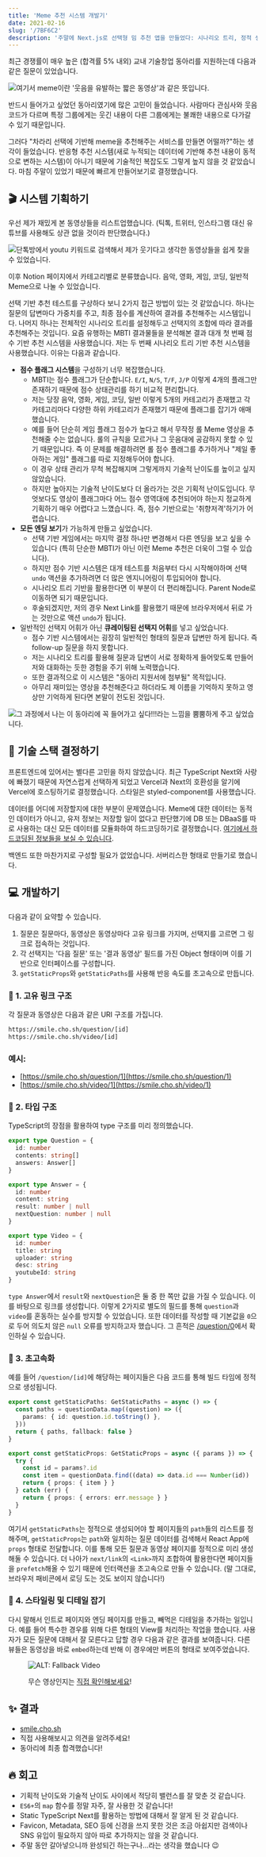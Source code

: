 ```yaml
---
title: 'Meme 추천 시스템 개발기'
date: 2021-02-16
slug: '/7BF6C2'
description: '주말에 Next.js로 선택형 밈 추천 앱을 만들었다: 시나리오 트리, 정적 생성, UX 디테일.'
---
```


최근 경쟁률이 매우 높은 (합격률 5% 내외) 교내 기술창업 동아리를 지원하는데 다음과 같은 질문이 있었습니다.

![여기서 meme이란 '웃음을 유발하는 짧은 동영상'과 같은 뜻입니다.](./E08CF2.png)

반드시 들어가고 싶었던 동아리였기에 많은 고민이 들었습니다. 사람마다 관심사와 웃음 코드가 다르며 특정 그룹에게는 웃긴 내용이 다른 그룹에게는 불쾌한 내용으로 다가갈 수 있기 때문입니다.

그러다 "차라리 선택에 기반해 meme을 추천해주는 서비스를 만들면 어떨까?"하는 생각이 들었습니다. 반응형 추천 시스템(새로 누적되는 데이터에 기반해 추천 내용이 동적으로 변하는 시스템)이 아니기 때문에 기술적인 복잡도도 그렇게 높지 않을 것 같았습니다. 마침 주말이 있었기 때문에 빠르게 만들어보기로 결정했습니다.

## 🎬 시스템 기획하기

우선 제가 재밌게 본 동영상들을 리스트업했습니다. (틱톡, 트위터, 인스타그램 대신 유튜브를 사용해도 상관 없을 것이라 판단했습니다.)

![단톡방에서 youtu 키워드로 검색해서 제가 웃기다고 생각한 동영상들을 쉽게 찾을 수 있었습니다.](./949544.jpeg)

이후 Notion 페이지에서 카테고리별로 분류했습니다. 음악, 영화, 게임, 코딩, 일반적 Meme으로 나눌 수 있었습니다.

선택 기반 추천 테스트를 구상하다 보니 2가지 접근 방법이 있는 것 같았습니다. 하나는 질문의 답변마다 가중치를 주고, 최종 점수를 계산하여 결과를 추천해주는 시스템입니다. 나머지 하나는 전체적인 시나리오 트리를 설정해두고 선택지의 조합에 따라 결과를 추천해주는 것입니다. 요즘 유행하는 MBTI 결과물들을 분석해본 결과 대개 첫 번째 점수 기반 추천 시스템을 사용했습니다. 저는 두 번째 시나리오 트리 기반 추천 시스템을 사용했습니다. 이유는 다음과 같습니다.

- **점수 플래그 시스템**을 구성하기 너무 복잡했습니다.
  - MBTI는 점수 플래그가 단순합니다. `E/I`, `N/S`, `T/F`, `J/P` 이렇게 4개의 플래그만 존재하기 때문에 점수 상태관리를 하기 비교적 편리합니다.
  - 저는 당장 음악, 영화, 게임, 코딩, 일반 이렇게 5개의 카테고리가 존재했고 각 카테고리마다 다양한 하위 카테고리가 존재했기 때문에 플래그를 잡기가 애매했습니다.
  - 예를 들어 단순히 게임 플래그 점수가 높다고 해서 무작정 롤 Meme 영상을 추천해줄 수는 없습니다. 롤의 규칙을 모르거나 그 웃음대에 공감하지 못할 수 있기 때문입니다. 즉 이 문제를 해결하려면 롤 점수 플래그를 추가하거나 "제일 좋아하는 게임" 플래그를 따로 지정해두어야 합니다.
  - 이 경우 상태 관리가 무척 복잡해지며 그렇게까지 기술적 난이도를 높이고 싶지 않았습니다.
  - 하지만 높아지는 기술적 난이도보다 더 올라가는 것은 기획적 난이도입니다. 무엇보다도 영상이 플래그마다 어느 점수 영역대에 추천되어야 하는지 정교하게 기획하기 매우 어렵다고 느꼈습니다. 즉, 점수 기반으로는 '취향저격'하기가 어렵습니다.
- **모든 엔딩 보기**가 가능하게 만들고 싶었습니다.
  - 선택 기반 게임에서는 마지막 결정 하나만 변경해서 다른 엔딩을 보고 싶을 수 있습니다 (특히 단순한 MBTI가 아닌 이런 Meme 추천은 더욱이 그럴 수 있습니다).
  - 하지만 점수 기반 시스템은 대개 테스트를 처음부터 다시 시작해야하며 선택 `undo` 액션을 추가하려면 더 많은 엔지니어링이 투입되어야 합니다.
  - 시나리오 트리 기반을 활용한다면 이 부분이 더 편리해집니다. Parent Node로 이동하면 되기 때문입니다.
  - 후술되겠지만, 저의 경우 Next Link를 활용했기 때문에 브라우저에서 뒤로 가는 것만으로 액션 `undo`가 됩니다.
- 일반적인 선택지 어휘가 아닌 **큐레이팅된 선택지 어휘**를 넣고 싶었습니다.
  - 점수 기반 시스템에서는 굉장히 일반적인 형태의 질문과 답변만 하게 됩니다. 즉 follow-up 질문을 하지 못합니다.
  - 저는 시나리오 트리를 활용해 질문과 답변이 서로 정확하게 들어맞도록 만들어 저와 대화하는 듯한 경험을 주기 위해 노력했습니다.
  - 또한 결과적으로 이 시스템은 "동아리 지원서에 첨부될" 목적입니다.
  - 아무리 재미있는 영상을 추천해준다고 하더라도 제 이름을 기억하지 못하고 영상만 기억하게 된다면 본말이 전도된 것입니다.

![그 과정에서 나는 이 동아리에 꼭 들어가고 싶다!!!라는 느낌을 뿜뿜하게 주고 싶었습니다.](./FC67D9.png)

## 🥞 기술 스택 결정하기

프론트엔드에 있어서는 별다른 고민을 하지 않았습니다. 최근 TypeScript Next와 사랑에 빠졌기 때문에 자연스럽게 선택하게 되었고 Vercel과 Next의 호환성을 알기에 Vercel에 호스팅하기로 결정했습니다. 스타일은 styled-component를 사용했습니다.

데이터를 어디에 저장할지에 대한 부분이 문제였습니다. Meme에 대한 데이터는 동적인 데이터가 아니고, 유저 정보는 저장할 일이 없다고 판단했기에 DB 또는 DBaaS를 따로 사용하는 대신 모든 데이터를 모듈화하여 하드코딩하기로 결정했습니다. [여기에서 하드코딩된 정보들을 보실 수 있습니다](https://github.com/anaclumos/smile/tree/main/src/data).

백엔드 또한 마찬가지로 구성할 필요가 없었습니다. 서버리스한 형태로 만들기로 했습니다.

## 💻 개발하기

다음과 같이 요약할 수 있습니다.

1.  질문은 질문마다, 동영상은 동영상마다 고유 링크를 가지며, 선택지를 고르면 그 링크로 접속하는 것입니다.
2.  각 선택지는 '다음 질문' 또는 '결과 동영상' 필드를 가진 Object 형태이며 이를 기반으로 인터페이스를 구성합니다.
3.  `getStaticProps`와 `getStaticPaths`를 사용해 반응 속도를 초고속으로 만듭니다.

### 🔗 1. 고유 링크 구조

각 질문과 동영상은 다음과 같은 URI 구조를 가집니다.

```bash
https://smile.cho.sh/question/[id]
https://smile.cho.sh/video/[id]
```

### 예시:

- [https://smile.cho.sh/question/1](https://smile.cho.sh/question/1)
- [https://smile.cho.sh/video/1](https://smile.cho.sh/video/1)

### 💬 2. 타입 구조

TypeScript의 장점을 활용하여 type 구조를 미리 정의했습니다.

```ts
export type Question = {
  id: number
  contents: string[]
  answers: Answer[]
}

export type Answer = {
  id: number
  content: string
  result: number | null
  nextQuestion: number | null
}

export type Video = {
  id: number
  title: string
  uploader: string
  desc: string
  youtubeId: string
}
```

`type Answer`에서 `result`와 `nextQuestion`은 둘 중 한 쪽만 값을 가질 수 있습니다. 이를 바탕으로 링크를 생성합니다. 이렇게 2가지로 별도의 필드를 통해 `question`과 `video`를 혼동하는 실수를 방지할 수 있었습니다. 또한 데이터를 작성할 때 기본값을 `0`으로 두어 의도치 않은 `null` 오류를 방지하고자 했습니다. 그 흔적은 [/question/0](https://smile.cho.sh/question/0)에서 확인하실 수 있습니다.

### 🚀 3. 초고속화

예를 들어 `/question/[id]`에 해당하는 페이지들은 다음 코드를 통해 빌드 타임에 정적으로 생성됩니다.

```ts
export const getStaticPaths: GetStaticPaths = async () => {
  const paths = questionData.map((question) => ({
    params: { id: question.id.toString() },
  }))
  return { paths, fallback: false }
}

export const getStaticProps: GetStaticProps = async ({ params }) => {
  try {
    const id = params?.id
    const item = questionData.find((data) => data.id === Number(id))
    return { props: { item } }
  } catch (err) {
    return { props: { errors: err.message } }
  }
}
```

여기서 `getStaticPaths`는 정적으로 생성되어야 할 페이지들의 `path`들의 리스트를 정해주며, `getStaticProps`는 `path`와 일치하는 질문 데이터를 검색해서 React App에 `props` 형태로 전달합니다. 이를 통해 모든 질문과 동영상 페이지를 정적으로 미리 생성해둘 수 있습니다. 더 나아가 `next/link`의 `<Link>`까지 조합하여 활용한다면 페이지들을 `prefetch`해올 수 있기 때문에 인터랙션을 초고속으로 만들 수 있습니다. (말 그대로, 브라우저 패비콘에서 로딩 도는 것도 보이지 않습니다!)

### 💅 4. 스타일링 및 디테일 잡기

다시 말해서 인트로 페이지와 엔딩 페이지를 만들고, 빼먹은 디테일을 추가하는 일입니다. 예를 들어 특수한 경우를 위해 다른 형태의 View를 처리하는 작업을 했습니다. 사용자가 모든 질문에 대해서 잘 모른다고 답할 경우 다음과 같은 결과를 보여줍니다. 다른 뷰들은 동영상을 바로 `embed`하는데 반해 이 경우에만 버튼의 형태로 보여주었습니다.

<figure>

![ALT: Fallback Video](./BE3DA7.png)

<figcaption>

무슨 영상인지는 [직접 확인해보세요](https://smile.cho.sh/video/999)!

</figcaption>
</figure>

## ✨ 결과

- [smile.cho.sh](https://smile.cho.sh)
- 직접 사용해보시고 의견을 알려주세요!
- 동아리에 최종 합격했습니다!

## 🔥 회고

- 기획적 난이도와 기술적 난이도 사이에서 적당히 밸런스를 잘 맞춘 것 같습니다.
- `ES6+`의 `map` 함수를 정말 자주, 잘 사용한 것 같습니다!
- Static TypeScript Next를 활용하는 방법에 대해서 잘 알게 된 것 같습니다.
- Favicon, Metadata, SEO 등에 신경을 쓰지 못한 것은 조금 아쉽지만 검색이나 SNS 유입이 필요하지 않아 따로 추가하지는 않을 것 같습니다.
- 주말 동안 갈아넣으니까 완성되긴 하는구나...라는 생각을 했습니다 😉
